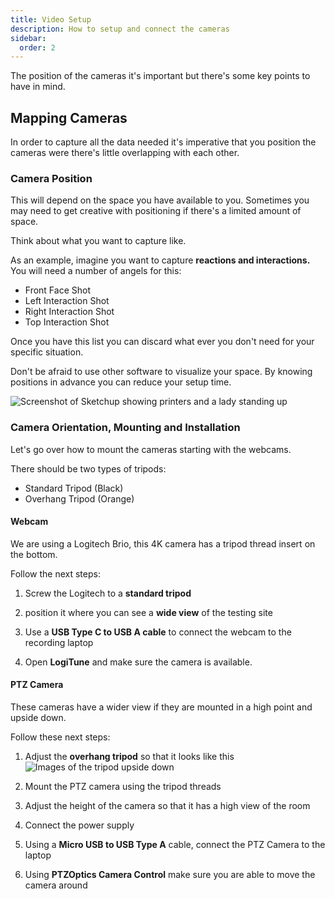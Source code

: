 ---
title: Video Setup
description: How to setup and connect the cameras
sidebar:
  order: 2
---


The position of the cameras it's important but there's some key points to have in mind.

## Mapping Cameras

In order to capture all the data needed it's imperative that you position the cameras were there's little overlapping with each other.

### Camera Position

<Aside>
  This will depend on the space you have available to you. Sometimes you may
  need to get creative with positioning if there's a limited amount of space.
</Aside>

Think about what you want to capture like.

As an example, imagine you want to capture **reactions and interactions.** You will need a number of angels for this:

- Front Face Shot
- Left Interaction Shot
- Right Interaction Shot
- Top Interaction Shot

Once you have this list you can discard what ever you don't need for your specific situation.

<Aside type="tip">

Don't be afraid to use other software to visualize your space. By knowing positions in advance you can reduce your setup time.

![Screenshot of Sketchup showing printers and a lady standing up](./../../../assets/sketchup-drawing.png)

</Aside>

### Camera Orientation, Mounting and Installation

Let's go over how to mount the cameras starting with the webcams.

<Aside>

There should be two types of tripods:

- Standard Tripod (Black)
- Overhang Tripod (Orange)

</Aside>

#### Webcam

We are using a Logitech Brio, this 4K camera has a tripod thread insert on the bottom.

Follow the next steps:

<Steps>

1. Screw the Logitech to a **standard tripod**

2. position it where you can
   see a **wide view** of the testing site

3. Use a **USB Type C to USB A cable**
   to connect the webcam to the recording laptop

4. Open **LogiTune** and make
   sure the camera is available.

</Steps>

#### PTZ Camera

These cameras have a wider view if they are mounted in a high point and upside down.

Follow these next steps:

<Steps>

1. Adjust the **overhang tripod** so that it looks like this
   ![Images of the tripod upside down](https://m.media-amazon.com/images/I/717-Hkqs00L._AC_SL1500_.jpg)

2. Mount the PTZ camera using the tripod threads

3. Adjust the height of the camera so that it has a high view of the room

4. Connect the power supply

5. Using a **Micro USB to USB Type A** cable, connect the PTZ Camera to the laptop

6. Using **PTZOptics Camera Control** make sure you are able to move the camera around

</Steps>
